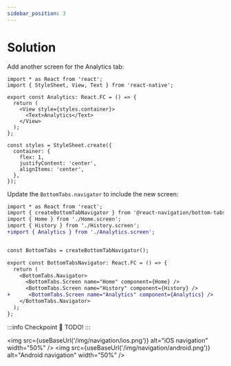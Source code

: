 ```yaml
---
sidebar_position: 3
---
```



# Solution

Add another screen for the Analytics tab:

```tsx title="src/screens/Analytics.screen.tsx"
import * as React from 'react';
import { StyleSheet, View, Text } from 'react-native';

export const Analytics: React.FC = () => {
  return (
    <View style={styles.container}>
      <Text>Analytics</Text>
    </View>
  );
};

const styles = StyleSheet.create({
  container: {
    flex: 1,
    justifyContent: 'center',
    alignItems: 'center',
  },
});
```

Update the `BottomTabs.navigator` to include the new screen:

```diff title="src/screens/BottomTabs.navigator.tsx"
import * as React from 'react';
import { createBottomTabNavigator } from '@react-navigation/bottom-tabs';
import { Home } from './Home.screen';
import { History } from './History.screen';
+import { Analytics } from './Analytics.screen';


const BottomTabs = createBottomTabNavigator();

export const BottomTabsNavigator: React.FC = () => {
  return (
    <BottomTabs.Navigator>
      <BottomTabs.Screen name="Home" component={Home} />
      <BottomTabs.Screen name="History" component={History} />
+      <BottomTabs.Screen name="Analytics" component={Analytics} />
    </BottomTabs.Navigator>
  );
};

```

:::info Checkpoint 🔗
TODO!
:::

<img
  src={useBaseUrl('/img/navigation/ios.png')}
  alt="iOS navigation"
  width="50%"
/>
<img
  src={useBaseUrl('/img/navigation/android.png')}
  alt="Android navigation"
  width="50%"
/>
